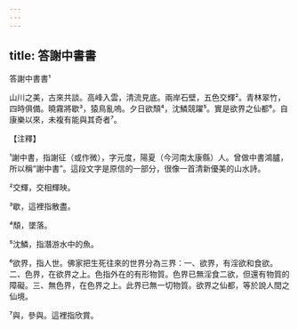 ```yaml
---
---
---
```

title: 答謝中書書
---




答謝中書書¹

山川之美，古來共談。高峰入雲，清流見底。兩岸石壁，五色交輝²。青林翠竹，四時俱備。曉霧將歇³，猿鳥亂嗚。夕日欲頹⁴，沈鱗競躍⁵。實是欲界之仙都⁶。自康樂以來，未複有能與其奇者⁷。

【注釋】

¹謝中書，指謝征（或作微），字元度，陽夏（今河南太康縣）人。曾做中書鴻臚，所以稱“謝中書”。這段文字是原信的一部分，很像一首清新優美的山水詩。

²交輝，交相輝映。

³歇，這裡指散盡。

⁴頹，墜落。

⁵沈鱗，指潛游水中的魚。

⁶欲界，指人世。佛家把生死往來的世界分為三界：一、欲界，有淫欲和食欲。二、色界，在欲界之上。色指外在的有形物質。色界已無淫食二欲，但還有物質的障礙。三、無色界，在色界之上。此界已無一切物質。欲界之仙都，等於說人間之仙境。

⁷與，參與。這裡指欣賞。